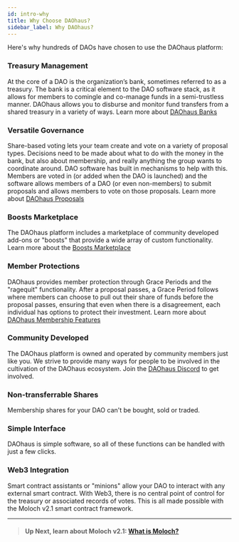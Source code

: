 ```yaml
---
id: intro-why
title: Why Choose DAOhaus?
sidebar_label: Why DAOhaus?
---
```



Here's why hundreds of DAOs have chosen to use the DAOhaus platform: 

### **Treasury Management** 
At the core of a DAO is the organization’s bank, sometimes referred to as a treasury. The bank is a critical element to the DAO software stack, as it allows for members to comingle and co-manage funds in a semi-trustless manner. DAOhaus allows you to disburse and monitor fund transfers from a shared treasury in a variety of ways. Learn more about [DAOhaus Banks](/docs/users/treasury)

### **Versatile Governance** 
Share-based voting lets your team create and vote on a variety of proposal types. Decisions need to be made about what to do with the money in the bank, but also about membership, and really anything the group wants to coordinate around. DAO software has built in mechanisms to help with this. Members are voted in (or added when the DAO is launched) and the software allows members of a DAO (or even non-members) to submit proposals and allows members to vote on those proposals. Learn more about [DAOhaus Proposals](/docs/users/proposals)

### **Boosts Marketplace** 
The DAOhaus platform includes a marketplace of community developed add-ons or "boosts" that provide a wide array of custom functionality. Learn more about the [Boosts Marketplace](/docs/users/boosts)

### **Member Protections** 
DAOhaus provides member protection through Grace Periods and the "ragequit" functionality. After a proposal passes, a Grace Period follows where members can choose to pull out their share of funds before the proposal passes, ensuring that even when there is a disagreement, each individual has options to protect their investment. Learn more about [DAOhaus Membership Features](/docs/users/membership)

### **Community Developed** 
The DAOhaus platform is owned and operated by community members just like you.  We strive to provide many ways for people to be involved in the cultivation of the DAOhaus ecosystem. Join the [DAOhaus Discord](https://discord.gg/daohaus) to get involved. 

### **Non-transferrable Shares** 
Membership shares for your DAO can't be bought, sold or traded. 

### **Simple Interface** 
DAOhaus is simple software, so all of these functions can be handled with just a few clicks. 

### **Web3 Integration** 
Smart contract assistants or "minions" allow your DAO to interact with any external smart contract. With Web3, there is no central point of control for the treasury or associated records of votes. This is all made possible with the Moloch v2.1 smart contract framework.

---
> #### **Up Next, learn about Moloch v2.1:** [What is Moloch?](intro-moloch)
